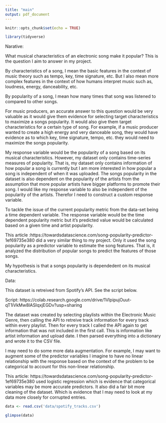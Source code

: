 ---
title: "main"
output: pdf_document
---

```{r setup, include=FALSE}
knitr::opts_chunk$set(echo = TRUE)
```
```{r}
library(tidyverse)
```

Narative: 

What musical characteristics of  an electronic song make it popular? This is the question I aim to answer in my project. 

By characteristics of a song, I mean the basic features in the context of music theory such as tempo, key, time signature, etc. But I also mean more complex features in the context of how humans interpret music such as, loudness, energy, danceability, etc.

By popularity of a song, I mean how many times that song was listened to compared to other songs. 

For music producers, an accurate answer to this question would be very valuable as it would give them evidence for selecting target characteristics to maximize a songs popularity. It would also give them target characteristics for a certain type of song. For example, if a music producer wanted to create a high energy and very danceable song, they would have evidence as to which key, time signature, tempo, etc. they would need to maximize the songs popularity. 

My response variable would be the popularity of a song based on its musical characteristics. However, my dataset only contains time-series measures of popularity. That is, my dataset only contains information of how popular a song is currently but I am more interested in how popular a song is independent of when it was uploaded. The songs popularity in the dataset is also dependent on the popularity of the artists from the assumption that more popular artists have bigger platforms to promote their song. I would like my response variable to also be independent of the popularity of the artists. Therefor I need to construct a custom response variable.

To tackle the issue of the current popularity metric from the data-set being a time dependent variable. The response variable would be the time dependent popularity metric but it's predicted value would be calculated based on a given time and artist popularity.  

This article :https://towardsdatascience.com/song-popularity-predictor-1ef69735e380 did a very similar thing to my project. Only it used the song popularity as a predictor variable to estimate the song features. That is, it analyzed the distribution of popular songs to predict the features of those songs. 


My hypothesis is that a songs popularity is dependedent on its musical characteristics. 



Data:

This dataset is retreived from Spotify's API. See the script below. 

Script: https://colab.research.google.com/drive/1VIpipujOuut-qT1iVkMw8lASIqxjEGDv?usp=sharing


The dataset was created by selecting playlists within the Electronic Music Genre, then calling the API to retreive track information for every track within every playlist. Then for every track I called the API again to get information that was not included in the first call. This is information like artist information and upload date. I then parsed everything into a dictionary and wrote it to the CSV file. 

I may need to do some more data augmentation. For example, I may want to augment some of the predictor variables I imagine to have no linear relationship with the response based on the context of the problem to be categorical to account for this non-linear relationship. 

This article: https://towardsdatascience.com/song-popularity-predictor-1ef69735e380 used logistic regression which is evidence that categorical variables may be more accurate predictors. It also did a fair bit more cleaning of the dataset. Which is evidence that I may need to look at my data more closely for corrupted entries. 



```{r}
data <- read.csv('data/spotify_tracks.csv')
```
```{r}
glimpse(data)
```

